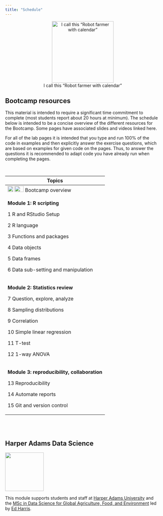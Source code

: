 ```yaml
---
title: "Schedule"
---
```


<center>![I call this "Robot farmer with calendar"](img/robot-farmer.jpeg){height="200px"}</center>

## Bootcamp resources

This material is intended to require a significant time commitment to complete (most students report about 20 hours at minimum). The schedule below is intended to be a concise overview of the different resources for the Bootcamp. Some pages have associated slides and videos linked here.

For all of the lab pages it is intended that you type and run 100% of the code in examples and then explicitly answer the exercise questions, which are based on examples for given code on the pages. Thus, to answer the questions it is recommended to adapt code you have already run when completing the pages.

<br>

+------------------------------------------------------------------------------------------------------------------------------------+
| Topics                                                                                                                             |
+====================================================================================================================================+
| [![](img/slides.png){width="18" height="20"}](slides-overview.html) ![](img/youtube.png){width="30" height="20"} Bootcamp overview |
+------------------------------------------------------------------------------------------------------------------------------------+
| **Module 1: R scripting**                                                                                                          |
|                                                                                                                                    |
| 1 R and RStudio Setup                                                                                                              |
|                                                                                                                                    |
| 2 R language                                                                                                                       |
|                                                                                                                                    |
| 3 Functions and packages                                                                                                           |
|                                                                                                                                    |
| 4 Data objects                                                                                                                     |
|                                                                                                                                    |
| 5 Data frames                                                                                                                      |
|                                                                                                                                    |
| 6 Data sub-setting and manipulation                                                                                                |
+------------------------------------------------------------------------------------------------------------------------------------+
| **Module 2: Statistics review**                                                                                                    |
|                                                                                                                                    |
| 7 Question, explore, analyze                                                                                                       |
|                                                                                                                                    |
| 8 Sampling distributions                                                                                                           |
|                                                                                                                                    |
| 9 Correlation                                                                                                                      |
|                                                                                                                                    |
| 10 Simple linear regression                                                                                                        |
|                                                                                                                                    |
| 11 T-test                                                                                                                          |
|                                                                                                                                    |
| 12 1-way ANOVA                                                                                                                     |
+------------------------------------------------------------------------------------------------------------------------------------+
| **Module 3: reproducibility, collaboration**                                                                                       |
|                                                                                                                                    |
| 13 Reproducibility                                                                                                                 |
|                                                                                                                                    |
| 14 Automate reports                                                                                                                |
|                                                                                                                                    |
| 15 Git and version control                                                                                                         |
+------------------------------------------------------------------------------------------------------------------------------------+

<br> <br>

## Harper Adams Data Science

![](img/HDS.png){fig-alt="Harper Data Science" width="125"}

This module supports students and staff at [Harper Adams University](https://www.harper-adams.ac.uk/ "Harper Adams University") and the [MSc in Data Science for Global Agriculture, Food, and Environment](https://www.harper-adams.ac.uk/courses/postgraduate/201194/data-science-for-global-agriculture-food-and-environment "MSc in Data Science") led by [Ed Harris](https://www.harper-adams.ac.uk/general/staff/profile/201620/Edwin-Harris/ "Ed's Faculty page").
